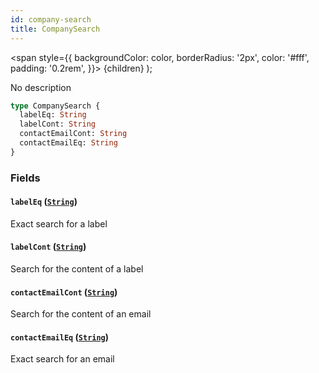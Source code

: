 ```yaml
---
id: company-search
title: CompanySearch
---
```


<span
style={{
      backgroundColor: color,
      borderRadius: '2px',
      color: '#fff',
      padding: '0.2rem',
    }}>
{children}
</span>
);

No description

```graphql
type CompanySearch {
  labelEq: String
  labelCont: String
  contactEmailCont: String
  contactEmailEq: String
}
```

### Fields

#### `labelEq` ([`String`](/api/scalars/string))

Exact search for a label

#### `labelCont` ([`String`](/api/scalars/string))

Search for the content of a label

#### `contactEmailCont` ([`String`](/api/scalars/string))

Search for the content of an email

#### `contactEmailEq` ([`String`](/api/scalars/string))

Exact search for an email
